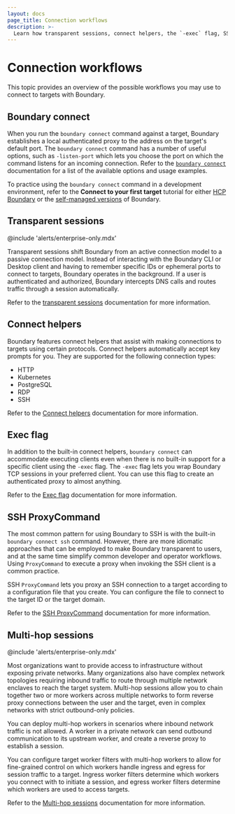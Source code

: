 ```yaml
---
layout: docs
page_title: Connection workflows
description: >-
  Learn how transparent sessions, connect helpers, the `-exec` flag, SSH ProxyCommand, and multi-hop sessions can help facilitate connections to targets.
---
```


# Connection workflows

This topic provides an overview of the possible workflows you may use to connect to targets with Boundary.

## Boundary connect

When you run the `boundary connect` command against a target, Boundary establishes a local authenticated proxy to the address on the target's default port.
The `boundary connect` command has a number of useful options, such as `-listen-port` which lets you choose the port on which the command listens for an incoming connection.
Refer to the [`boundary connect`](/boundary/docs/commands/connect) documentation for a list of the available options and usage examples.

To practice using the `boundary connect` command in a development environment, refer to the **Connect to your first target** tutorial for either [HCP Boundary](/boundary/tutorials/hcp-getting-started/hcp-getting-started-connect) or the [self-managed versions](/boundary/tutorials/oss-getting-started/oss-getting-started-connect) of Boundary.

## Transparent sessions

@include 'alerts/enterprise-only.mdx'

Transparent sessions shift Boundary from an active connection model to a passive connection model.
Instead of interacting with the Boundary CLI or Desktop client and having to remember specific IDs or ephemeral ports to connect to targets, Boundary operates in the background.
If a user is authenticated and authorized, Boundary intercepts DNS calls and routes traffic through a session automatically.

Refer to the [transparent sessions](/boundary/docs/concepts/transparent-sessions) documentation for more information.

## Connect helpers

Boundary features connect helpers that assist with making connections to targets using certain protocols.
Connect helpers automatically accept key prompts for you.
They are supported for the following connection types:

- HTTP
- Kubernetes
- PostgreSQL
- RDP
- SSH

Refer to the [Connect helpers](/boundary/docs/concepts/connection-workflows/connect-helpers) documentation for more information.

## Exec flag

In addition to the built-in connect helpers, `boundary connect` can accommodate executing clients even when there is no built-in support for a specific client using the `-exec` flag.
The `-exec` flag lets you wrap Boundary TCP sessions in your preferred client.
You can use this flag to create an authenticated proxy to almost anything.

Refer to the [Exec flag](/boundary/docs/concepts/connection-workflows/exec-flag) documentation for more information.

## SSH ProxyCommand

The most common pattern for using Boundary to SSH is with the built-in `boundary connect ssh` command.
However, there are more idiomatic approaches that can be employed to make Boundary transparent to users, and at the same time simplify common developer and operator workflows.
Using `ProxyCommand` to execute a proxy when invoking the SSH client is a common practice.

SSH `ProxyCommand` lets you proxy an SSH connection to a target according to a configuration file that you create.
You can configure the file to connect to the target ID or the target domain.

Refer to the [SSH ProxyCommand](/boundary/docs/concepts/connection-workflows/workflow-ssh-proxycommand) documentation for more information.

## Multi-hop sessions

@include 'alerts/enterprise-only.mdx'

Most organizations want to provide access to infrastructure without exposing private networks.
Many organizations also have complex network topologies requiring inbound traffic to route through multiple network enclaves to reach the target system.
Multi-hop sessions allow you to chain together two or more workers across multiple networks to form reverse proxy connections between the user and the target, even in complex networks with strict outbound-only policies.

You can deploy multi-hop workers in scenarios where inbound network traffic is
not allowed.
A worker in a private network can send outbound communication to its upstream worker, and create a reverse proxy to establish a session.

You can configure target worker filters with multi-hop workers to allow for fine-grained control on which workers handle ingress and egress for session traffic to a target.
Ingress worker filters determine which workers you connect with to initiate a session, and egress worker filters determine which workers are used to access targets.

Refer to the [Multi-hop sessions](/boundary/docs/concepts/connection-workflows/multi-hop) documentation for more information.